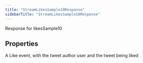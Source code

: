 ```yaml
---
title: "StreamLikesSample10Response"
sidebarTitle: "StreamLikesSample10Response"
---
```


Response for likesSample10

## Properties

<ResponseField name="data" type="Record\<string, any\>">
A Like event, with the tweet author user and the tweet being liked
</ResponseField>





<ResponseField name="errors" type="any[]">

</ResponseField>



<ResponseField name="includes" type="Record\<string, any\>">

</ResponseField>

